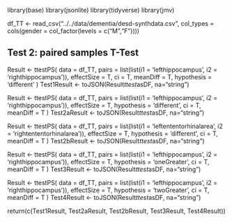 library(base)
library(jsonlite)
library(tidyverse)
library(jmv)

df_TT <- read_csv("../../data/dementia/desd-synthdata.csv",
    col_types = cols(gender = col_factor(levels = c("M","F"))))

## Test 2: paired samples T-Test
Result <- ttestPS(
  data = df_TT,
  pairs = list(list(i1 = 'lefthippocampus', i2 = 'righthippocampus')),
  effectSize = T,
  ci = T,
  meanDiff = T,
  hypothesis = 'different'
)
Test1Result <- toJSON(Result$ttest$asDF, na="string")

Result <- ttestPS(
  data = df_TT,
  pairs = list(list(i1 = 'lefthippocampus', i2 = 'righthippocampus')),
  effectSize = T,
  hypothesis = 'different',
  ci = T,
  meanDiff = T
)
Test2aResult <- toJSON(Result$ttest$asDF, na="string")


Result <- ttestPS(
  data = df_TT,
  pairs = list(list(i1 = 'leftententorhinalarea', i2 = 'rightententorhinalarea')),
  effectSize = T,
  hypothesis = 'different',
  ci = T,
  meanDiff = T
)
Test2bResult <- toJSON(Result$ttest$asDF, na="string")

Result <- ttestPS(
  data = df_TT,
  pairs = list(list(i1 = 'lefthippocampus', i2 = 'righthippocampus')),
  effectSize = T,
  hypothesis = 'oneGreater',
  ci = T,
  meanDiff = T
)
Test3Result <- toJSON(Result$ttest$asDF, na="string")


Result <- ttestPS(
  data = df_TT,
  pairs = list(list(i1 = 'lefthippocampus', i2 = 'righthippocampus')),
  effectSize = T,
  hypothesis = 'twoGreater',
  ci = T,
  meanDiff = T
)
Test4Result <- toJSON(Result$ttest$asDF, na="string")

return(c(Test1Result, Test2aResult, Test2bResult, Test3Result, Test4Result))

